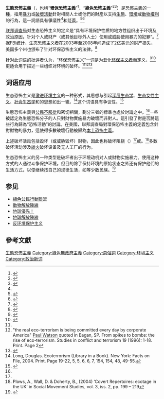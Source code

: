 {{Expand English|Eco-terrorism|date=2015年3月}}
{{恐怖主義}}
'''生態恐怖主義'''（{{lang-en|Eco-terrorism}}，也稱“'''環保恐怖主義'''”<ref>{{cite news|url=http://www.chinanews.com/hr/2011/12-02/3502845.shtml|title=不禁鱼翅就下毒？ 加国移民部长谴责恐吓华商行为|publisher=[[中国新闻网|中国新闻网]]|date=2011-12-02|accessdate=2015-03-03|archive-date=2019-06-09|archive-url=https://web.archive.org/web/20190609061150/http://www.chinanews.com/hr/2011/12-02/3502845.shtml|dead-url=no}}</ref>、“'''綠色恐怖主義'''”<ref>{{cite news|url=http://news.sina.com.cn/w/284873.html|title=绿色恐怖主义--最善意的恐怖|publisher=[[每日新报|每日新报]]|date=2001-06-24|accessdate=2015-03-03|archive-date=2019-06-06|archive-url=https://web.archive.org/web/20190606173547/http://news.sina.com.cn/w/284873.html|dead-url=no}}</ref><ref>{{cite web|url=http://news.hexun.com/2013-08-06/156846620.html|title=环保恐怖主义：破坏是最好的解决|work=能源杂志|date=2013-08-06|accessdate=2015-03-03|archive-date=2019-06-10|archive-url=https://web.archive.org/web/20190610012048/http://news.hexun.com/2013-08-06/156846620.html|dead-url=no}}</ref>）是[[恐怖主義|恐怖主義]]的一種，指用[[暴力|暴力]]或[[破壞活動|破壞活動]]針對相關人士或他們的財產以支持[[生態|生態]]、[[環境|環境]]或[[動物權利|動物權利]]的行為，這一詞語具有爭議性<ref name="Komp"/>和[[貶義|貶義]]。<ref>{{Cite web |url=http://www.thefreedictionary.com/ecoterrorism |title=存档副本 |access-date=2010-08-19 |archive-date=2004-04-27 |archive-url=https://web.archive.org/web/20040427060419/http://www.thefreedictionary.com/ecoterrorism |dead-url=no }}</ref><ref>{{Cite web |url=http://www.merriam-webster.com/dictionary/ecoterrorism |title=存档副本 |access-date=2010-08-19 |archive-date=2010-04-11 |archive-url=https://web.archive.org/web/20100411043638/http://www.merriam-webster.com/dictionary/ecoterrorism |dead-url=no }}</ref>

[[联邦调查局|联邦调查局]]对生态恐怖主义的定义是“具有环境保护性质的地方性组织出于环境及政治原因，针对个人或财产（或其他目标外人士）使用或威胁使用暴力的犯罪”。<ref name=CT>{{Citation |author=James F. Jarboe |date=February 2002 |title=Testimony of James F. Jarboe, Domestic Terrorism Section Chief, Counterterrorism Division, FBI before the House Resources Committee, Subcommittee on Forests and Forest Health at February 12, 2002 "The Threat of Eco-Terrorism" |work=Congressional Testimony |publisher=[[Federal_Bureau_of_Investigation|Federal Bureau of Investigation]] |archivedate=2008年3月11日 |url=http://www.fbi.gov/congress/congress02/jarboe021202.htm |accessdate=March 2008<!-- inferred from Wikiblame search --> |archiveurl=https://web.archive.org/web/20080311231725/http://www.fbi.gov/congress/congress02/jarboe021202.htm |deadurl=yes }}</ref>据FBI统计，生态恐怖主义者在2003年至2008年间造成了2亿美元的财产损失，美国多个州也颁布了针对环保恐怖主义的法律。<ref name=BaldwinSW>{{Citation |author=Brent Baldwin |publication-date=February 6, 2008 |title=Wade's War |periodical=Style Weekly |url=http://www.styleweekly.com/article.asp?idarticle=16293 |archivedate=2008年3月24日 |archiveurl=https://web.archive.org/web/20080324141543/http://www.styleweekly.com/article.asp?idarticle=16293 |deadurl=yes }}</ref>

针对此词语的批评者认为，“环保恐怖主义”一词是为丑化[[环境保护主义|环保主义者]]而定义，<ref name=smith>{{cite journal|last=Smith|first=Rebecca K.|title="Ecoterrorism"?: A Critical Analysis of the Vilification of Radical Environmental Activists as Terrorists|journal=Environmental Law|volume=38|issue=2|url=http://law.lclark.edu/law_reviews/environmental_law/past_issues/volume_38/38_2.php|accessdate=14 December 2012|archive-date=2019-06-26|archive-url=https://web.archive.org/web/20190626145320/https://law.lclark.edu/law_reviews/environmental_law/past_issues/volume_38/38_2.php|dead-url=no}}</ref><ref name=Videl>{{cite news | url=http://www.guardian.co.uk/environment/2008/apr/03/greenbuilding.ethicalliving | work=The Guardian | location=London | title=The green scare | first=John | last=Vidal | date=April 3, 2008 | accessdate=May 1, 2010 | archive-date=2011-11-10 | archive-url=https://web.archive.org/web/20111110165850/http://www.guardian.co.uk/environment/2008/apr/03/greenbuilding.ethicalliving | dead-url=no }}</ref>更适合用于描述一些组织对环境的破坏。<ref name=Videl/><ref>"the real eco-terrorism is being committed every day by corporate America" [[Paul_Watson|Paul Watson]] quoted in Eagan, SP. From spikes to bombs: the rise of eco-terrorism. Studies in conflict and terrorism 19 (1996): 1-18. Print. Page 2</ref><ref name="Indy">{{cite news|title=The Birth of a Buzz Word: Eco-Terrorism|url=http://www.indypendent.org/2007/09/15/the-birth-of-a-buzz-word-eco-terrorism/|accessdate=2 October 2010|newspaper=The Indypendent|date=September 17, 2007|archive-date=2013-05-15|archive-url=https://web.archive.org/web/20130515200415/http://www.indypendent.org/2007/09/15/the-birth-of-a-buzz-word-eco-terrorism/|dead-url=no}}</ref>

== 词语应用 ==
生态恐怖主义是[[激进环境主义|激进环境主义]]的一种形式，其思想与引起[[深层生态学|深层生态学]]、[[生态女性主义|生态女性主义]]、[[社会生态学|社会生态学]]和{{link-en|生物区域主义
|Bioregionalism}}的思想如出一辙。<ref name="Long">Long, Douglas. Ecoterrorism (Library in a Book). New York: Facts on File, 2004. Print. Page 19-22, 5, 5, 6, 6, 7, 154, 154, 48, 49-55.</ref>这个词语具有争议性。<ref name="Komp">{{cite web |last=Komp |first=Catherine |url=http://newstandardnews.net/content/?action=show_item&itemid=2779 |title=Vilified as ‘Terrorists,’ Eco-activists Face New Offensive by Business* - The NewStandard |publisher=Newstandardnews.net |accessdate=2010-10-02 |archive-date=2011-06-29 |archive-url=https://web.archive.org/web/20110629133043/http://newstandardnews.net/content/?action=show_item&itemid=2779 |dead-url=no }}</ref>

生態恐怖主義與[[公民不服從|公民不服從]]和{{link-en|生态性破坏|Ecotage|以環境名義發起的}}{{link-en|破壞活動|Sabotage}}密切相關，劃分三者的標準也處於討論之中。<ref name="Long"/>一些被認定為生態恐怖分子的人只對財物實施暴力破壞而非對人。這引發了對是否將這些行為歸為“恐怖活動”的討論。在美國，聯邦調查局對環保恐怖主義的定義包含針對財物的暴力，這使得多數破壞行動被歸為[[本土恐怖主義|本土恐怖主義]]。

上述破坏活动包括毁坏（或威胁毁坏）财物，因此也称破坏阻挠（{{lang|en|monkeywrenching}}）<ref name="Long"/>或{{link-en|生态性破坏|Ecotage}}。<ref>Plows, A., Wall, D. & Doherty, B., (2004) ‘Covert Repertoires: ecotage in the UK’ in Social Movement Studies, vol. 3, iss. 2, pp. 199 – 219</ref>多数破坏活动涉及[[縱火|縱火]]破坏设备及无人工厂的行为。

生态恐怖主义的另一种类型是破坏者出于环境动机对人或财物实施暴力。使用这种方式的人通过斗争保护环境，但目的除了保持环境的原始状态之外还有保护他们的生活方式，以便继续按自己的规律生活，如{{link-en|华欧拉尼人|Huaorani people}}等少数民族。<ref>{{Cite web |url=http://www.guardian.co.uk/world/2013/jan/13/ecuadorian-tribe-die-fighting-rainforest |title=Woarani fighting against oil companies |access-date=2015-03-03 |archive-date=2013-03-10 |archive-url=https://web.archive.org/web/20130310031210/http://www.guardian.co.uk/world/2013/jan/13/ecuadorian-tribe-die-fighting-rainforest |dead-url=no }}</ref>

== 参见 ==
* [[綠色公民行動聯盟|綠色公民行動聯盟]]
* [[動物解放陣線|動物解放陣線]]
* [[地球優先！|地球優先！]]
* [[地球解放陣線|地球解放陣線]]
* [[反环境保护主义|反环境保护主义]]

== 參考文獻 ==
<div class="references-small">
<references></references>
</div>


[[Category:生態恐怖主義|]]
[[Category:綠色無政府主義|Category:綠色無政府主義]]
[[Category:惡俗詞|Category:惡俗詞]]
[[Category:环境主义|Category:环境主义]]
[[Category:政治新词|Category:政治新词]]